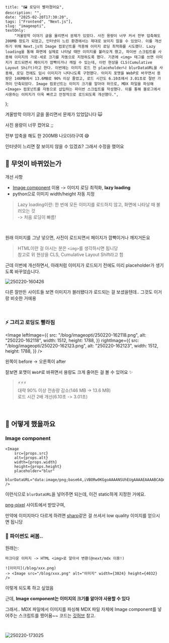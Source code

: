 
    title: "🖼️ 로딩이 빨라졌어요",
    description: "",
    date: "2025-02-20T17:30:20",
    tags: ["Frontend", "Next.js"],
    slug: "imageopti",
    textOnly:
        "겨울방학 이야기 글을 올리면서 문제가 있었다. 사진 용량이 너무 커서 전부 압축해도 200MB 정도가 되었고, 인터넷이 느린 환경에서는 제대로 보이지 않을 수 있었다. 이를 개선하기 위해 Next.js의 Image 컴포넌트를 적용해 이미지 로딩 최적화를 시도했다. Lazy loading을 통해 화면에 실제로 나타날 때만 이미지를 불러오게 했고, 파이썬 스크립트를 사용해 이미지의 가로·세로 크기를 자동으로 지정하도록 했다. 기존에 <img> 태그를 쓰면 이미지가 로드되면서 페이지가 깜빡이거나 깨질 수 있는데, 이런 현상을 CLS(Cumulative Layout Shift)라고 한다. 이번에는 이미지 로드 전 placeholder나 blurDataURL을 사용해, 로딩 전에도 임시 이미지가 나타나도록 구현했다. 이미지 포맷을 WebP로 바꾸면서 용량은 146MB에서 13.6MB로 90% 이상 줄었고, 로드 시간도 6.10초에서 3.01초로 절반 가까이 단축되었다. Image 컴포넌트는 이미지 크기를 알아야 하므로, MDX 파일을 파싱해 <Image> 컴포넌트를 자동으로 삽입하는 파이썬 스크립트를 작성했다. 이를 통해 블로그에서 사용하는 이미지가 더욱 빠르고 안정적으로 로드되도록 개선했다.",
};

<BlogLayout metadata={metadata}>

겨울방학 이야기 글을 올리면서 문제가 있었답니다 🙀

사진 용량이 너무 컸어요 ;;

전부 압축을 해도 한 200MB 나오더라구여 😅

인터넷이 느리면 잘 보이지 않을 수 있겠죠? 그래서 수정을 했어요

## 🫠 무엇이 바뀌었는가

개선 사항

-   [Image component](https://nextjs.org/docs/app/api-reference/components/image) 이용 -> 이미지 로딩 최적화, **lazy loading**
-   python으로 이미지 width/height 자동 지정

> Lazy loading이란: 한 번에 모든 이미지를 로드하지 않고, 화면에 나타날 때 불러오는 것 <br />-> 처음 로딩이 빠름!

<br />

원래 이미지를 그냥 넣으면, 사진이 로드되면서 페이지가 깜빡이거나 깨지거든요

> HTML이란 걸 아시는 분은 `<img>`를 생각하시면 됩니당 <br/>
> 참고로 위 현상을 CLS, Cumulative Layout Shift라고 함

근데 이번에 개선하면서, 아래처럼 이미지가 로드되기 전에도 미리 placeholder가 생기도록 바꾸었습니다.

<Image
    src="/blog/imageopti/250220-160426.png"
    alt="250220-160426"
    width={1397}
    height={1598}
/>

다른 잘만든 사이트들 보면 이미지가 블러됐다가 로드되는 걸 보셨을텐데.. 그것도 이거랑 비슷한 거에용

<br />

### ⚡️ 그리고 로딩도 빨라짐

<Image
    leftImage={{
        src: "/blog/imageopti/250220-162118.png",
        alt: "250220-162118",
        width: 1512,
        height: 1788,
    }}
    rightImage={{
        src: "/blog/imageopti/250220-162123.png",
        alt: "250220-162123",
        width: 1512,
        height: 1788,
    }}
/>

왼쪽이 before -> 오른쪽이 after

잘보면 포맷이 `WebP`로 바뀌면서 용량도 크게 줄어든 걸 볼 수 있어요 ✨

> ⚡️⚡️⚡️ <br />
> 대략 90% 이상 전송량 감소(146 MB -> 13.6 MB) <br />
> 로드 시간 2배 개선(6.10초 -> 3.01초)

<br />

## 👻 어떻게 했을까요

### Image component

```tsx
<Image
    src={props.src}
    alt={props.alt}
    width={props.width}
    height={props.height}
    placeholder="blur"
    blurDataURL="data:image/png;base64,iVBORw0KGgoAAAANSUhEUgAAAAEAAAABCAQAAAC1HAwCAAAAC0lEQVR42mNk+A8AAQUBAScY42YAAAAASUVORK5CYII="
/>
```

이런식으로 `blurDataURL`을 넣어주면 되는데, 이건 static하게 지정한 거에요.

[png-pixel](https://png-pixel.com/) 사이트에서 받았구여,

만약에 이미지마다 다르게 하려면 [sharp](https://sharp.pixelplumbing.com/)같은 걸 쓰셔서 low quality 이미지를 얻으시면 됩니당

### 🐍 파이썬도 써봄..

원래는:

```plaintext
마크다운 이미지 -> HTML <img>로 알아서 변환(@next/mdx 이용!)

![이미지](/blog/xxx.png)
-> <Image src="/blog/xxx.png" alt="이미지" width={3024} height={4032} />
```

이렇게 되도록 하고 싶었음

근데, **Image component는 이미지의 크기를 알아야 사용할 수 있다**

그래서.. MDX 파일에서 이미지를 파싱해 MDX 파일 자체에 Image component를 넣어주는 스크립트를 짰어욤~~ 코드는 [깃허브](https://github.com/dohyeoplim/blog/blob/main/set_image_sizes.py) 참고.

<br />

<Image
    src="/blog/imageopti/250220-173025.png"
    alt="250220-173025"
    width={533}
    height={516}
/>

</BlogLayout>
